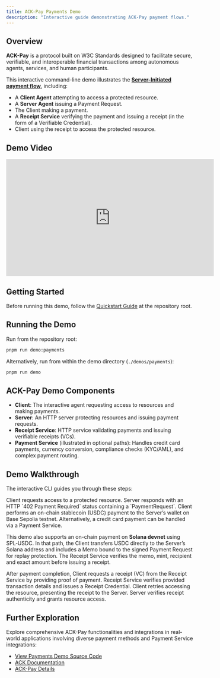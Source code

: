 ```yaml
---
title: ACK-Pay Payments Demo
description: "Interactive guide demonstrating ACK-Pay payment flows."
---
```


## Overview

**ACK-Pay** is a protocol built on W3C Standards designed to facilitate secure, verifiable, and interoperable financial transactions among autonomous agents, services, and human participants.

This interactive command-line demo illustrates the [**Server-Initiated payment flow**](/ack-pay/server-initiated-sequence), including:

- A **Client Agent** attempting to access a protected resource.
- A **Server Agent** issuing a Payment Request.
- The Client making a payment.
- A **Receipt Service** verifying the payment and issuing a receipt (in the form of a Verifiable Credential).
- Client using the receipt to access the protected resource.

## Demo Video

<iframe
  width="560"
  height="315"
  src="https://www.youtube.com/embed/49VaG1-u1i0"
  title="YouTube video player"
  frameborder="0"
  allow="accelerometer; autoplay; clipboard-write; encrypted-media; gyroscope; picture-in-picture"
  allowfullscreen
></iframe>

## Getting Started

Before running this demo, follow the [Quickstart Guide](./quickstart) at the repository root.

## Running the Demo

Run from the repository root:

```sh
pnpm run demo:payments
```

Alternatively, run from within the demo directory (`./demos/payments`):

```sh
pnpm run demo
```

## ACK-Pay Demo Components

- **Client**: The interactive agent requesting access to resources and making payments.
- **Server**: An HTTP server protecting resources and issuing payment requests.
- **Receipt Service**: HTTP service validating payments and issuing verifiable receipts (VCs).
- **Payment Service** (illustrated in optional paths): Handles credit card payments, currency conversion, compliance checks (KYC/AML), and complex payment routing.

## Demo Walkthrough

The interactive CLI guides you through these steps:

<Steps>
<Step title="Resource Request">
Client requests access to a protected resource. Server responds with an HTTP `402 Payment Required` status containing a `PaymentRequest`.
</Step>

<Step title="Making Payment">
  Client performs an on-chain stablecoin (USDC) payment to the Server’s wallet
  on Base Sepolia testnet. Alternatively, a credit card payment can be handled
  via a Payment Service.

This demo also supports an on-chain payment on **Solana devnet** using SPL‑USDC.
In that path, the Client transfers USDC directly to the Server’s Solana address
and includes a Memo bound to the signed Payment Request for replay protection. The
Receipt Service verifies the memo, mint, recipient and exact amount before issuing
a receipt.

</Step>

<Step title="Receipt Request">
  After payment completion, Client requests a receipt (VC) from the Receipt
  Service by providing proof of payment.
</Step>

<Step title="Receipt Verification">
  Receipt Service verifies provided transaction details and issues a Receipt
  Credential.
</Step>

<Step title="Accessing the Resource">
  Client retries accessing the resource, presenting the receipt to the Server.
  Server verifies receipt authenticity and grants resource access.
</Step>
</Steps>

## Further Exploration

Explore comprehensive ACK-Pay functionalities and integrations in real-world applications involving diverse payment methods and Payment Service integrations:

- [View Payments Demo Source Code](https://github.com/agentcommercekit/ack/tree/main/demos//payments)
- [ACK Documentation](https://agentcommercekit.com)
- [ACK-Pay Details](/ack-pay/introduction)
